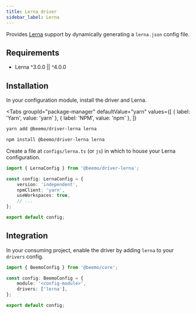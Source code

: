 ```yaml
---
title: Lerna driver
sidebar_label: Lerna
---
```



Provides [Lerna](https://github.com/lerna/lerna) support by dynamically generating a `lerna.json`
config file.

## Requirements

- Lerna ^3.0.0 || ^4.0.0

## Installation

In your configuration module, install the driver and Lerna.

<Tabs
  groupId="package-manager"
  defaultValue="yarn"
  values={[
    { label: 'Yarn', value: 'yarn' },
    { label: 'NPM', value: 'npm' },
  ]}
>
  <TabItem value="yarn">

```bash
yarn add @beemo/driver-lerna lerna
```

  </TabItem>
  <TabItem value="npm">

```bash
npm install @beemo/driver-lerna lerna
```

  </TabItem>
</Tabs>

Create a file at `configs/lerna.ts` (or `js`) in which to house your Lerna configuration.

```ts title="configs/lerna.ts"
import { LernaConfig } from '@beemo/driver-lerna';

const config: LernaConfig = {
	version: 'independent',
	npmClient: 'yarn',
	useWorkspaces: true,
	// ...
};

export default config;
```

## Integration

In your consuming project, enable the driver by adding `lerna` to your `drivers` config.

```ts title=".config/beemo.ts"
import { BeemoConfig } from '@beemo/core';

const config: BeemoConfig = {
	module: '<config-module>',
	drivers: ['lerna'],
};

export default config;
```
